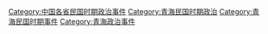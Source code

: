 [[Category:中国各省民国时期政治事件|Category:中国各省民国时期政治事件]]
[[Category:青海民国时期政治|Category:青海民国时期政治]]
[[Category:青海民国时期事件|Category:青海民国时期事件]]
[[Category:青海政治事件|Category:青海政治事件]]